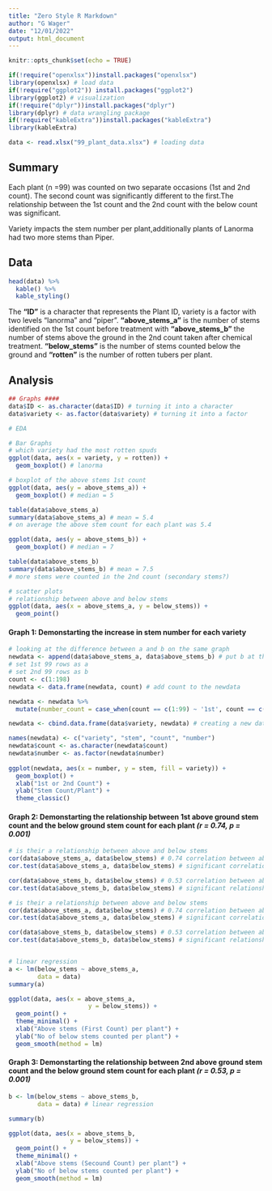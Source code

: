 ```yaml
---
title: "Zero Style R Markdown"
author: "G Wager"
date: "12/01/2022"
output: html_document
---
```


```r
knitr::opts_chunk$set(echo = TRUE)
```

```r
if(!require("openxlsx"))install.packages("openxlsx")
library(openxlsx) # load data 
if(!require("ggplot2")) install.packages("ggplot2")
library(ggplot2) # visualization
if(!require("dplyr"))install.packages("dplyr") 
library(dplyr) # data wrangling package
if(!require("kableExtra"))install.packages("kableExtra") 
library(kableExtra)

data <- read.xlsx("99_plant_data.xlsx") # loading data
```

## Summary
Each plant (n =99) was counted on two separate occasions (1st and 2nd count). The second count was significantly different to the first.The relationship between the 1st count and the 2nd count with the below count was significant.

Variety impacts the stem number per plant,additionally plants of Lanorma had two more stems than Piper.

## Data

```r
head(data) %>%
  kable() %>%
  kable_styling()
```

The **"ID"** is a character that represents the Plant ID, variety is a factor with two levels "lanorma" and "piper". **"above_stems_a"** is the number of stems identified on the 1st count before treatment with **"above_stems_b"** the number of stems above the ground in the 2nd count taken after chemical treatment. **"below_stems"** is the number of stems counted below the ground and **"rotten"** is the number of rotten tubers per plant.

## Analysis

```r

## Graphs ####
data$ID <- as.character(data$ID) # turning it into a character 
data$variety <- as.factor(data$variety) # turning it into a factor

# EDA

# Bar Graphs
# which variety had the most rotten spuds
ggplot(data, aes(x = variety, y = rotten)) +
  geom_boxplot() # lanorma

# boxplot of the above stems 1st count
ggplot(data, aes(y = above_stems_a)) +
  geom_boxplot() # median = 5 

table(data$above_stems_a)
summary(data$above_stems_a) # mean = 5.4 
# on average the above stem count for each plant was 5.4

ggplot(data, aes(y = above_stems_b)) +
  geom_boxplot() # median = 7 

table(data$above_stems_b)
summary(data$above_stems_b) # mean = 7.5
# more stems were counted in the 2nd count (secondary stems?)

# scatter plots
# relationship between above and below stems
ggplot(data, aes(x = above_stems_a, y = below_stems)) +
  geom_point()

```

#### Graph 1: Demonstarting the increase in stem number for each variety

```r

# looking at the difference between a and b on the same graph
newdata <- append(data$above_stems_a, data$above_stems_b) # put b at the bottom of A
# set 1st 99 rows as a 
# set 2nd 99 rows as b
count <- c(1:198)
newdata <- data.frame(newdata, count) # add count to the newdata

newdata <- newdata %>% 
  mutate(number_count = case_when(count == c(1:99) ~ '1st', count == c(100:198) ~ '2nd'))

newdata <- cbind.data.frame(data$variety, newdata) # creating a new data frame

names(newdata) <- c("variety", "stem", "count", "number")
newdata$count <- as.character(newdata$count)
newdata$number <- as.factor(newdata$number)
         
ggplot(newdata, aes(x = number, y = stem, fill = variety)) +
  geom_boxplot() +
  xlab("1st or 2nd Count") +
  ylab("Stem Count/Plant") +
  theme_classic()

```

#### Graph 2: Demonstarting the relationship between 1st above ground stem count and the below ground stem count for each plant *(r = 0.74, p = 0.001)*

```r

# is their a relationship between above and below stems
cor(data$above_stems_a, data$below_stems) # 0.74 correlation between above (first count) and below stems
cor.test(data$above_stems_a, data$below_stems) # significant correlation

cor(data$above_stems_b, data$below_stems) # 0.53 correlation between above (second count) and below stems
cor.test(data$above_stems_b, data$below_stems) # significant relationship

# is their a relationship between above and below stems
cor(data$above_stems_a, data$below_stems) # 0.74 correlation between above (first count) and below stems
cor.test(data$above_stems_a, data$below_stems) # significant correlation

cor(data$above_stems_b, data$below_stems) # 0.53 correlation between above (second count) and below stems
cor.test(data$above_stems_b, data$below_stems) # significant relationship


# linear regression
a <- lm(below_stems ~ above_stems_a,
        data = data)
summary(a)

```


```r

ggplot(data, aes(x = above_stems_a, 
                      y = below_stems)) +
  geom_point() +
  theme_minimal() +
  xlab("Above stems (First Count) per plant") +
  ylab("No of below stems counted per plant") +    
  geom_smooth(method = lm)

```


#### Graph 3: Demonstarting the relationship between 2nd above ground stem count and the below ground stem count for each plant *(r = 0.53, p = 0.001)*

```r
b <- lm(below_stems ~ above_stems_b,
        data = data) # linear regression

summary(b)
```



```r

ggplot(data, aes(x = above_stems_b, 
                 y = below_stems)) +
  geom_point() +
  theme_minimal() +
  xlab("Above stems (Secound Count) per plant") +
  ylab("No of below stems counted per plant") +    
  geom_smooth(method = lm)

```